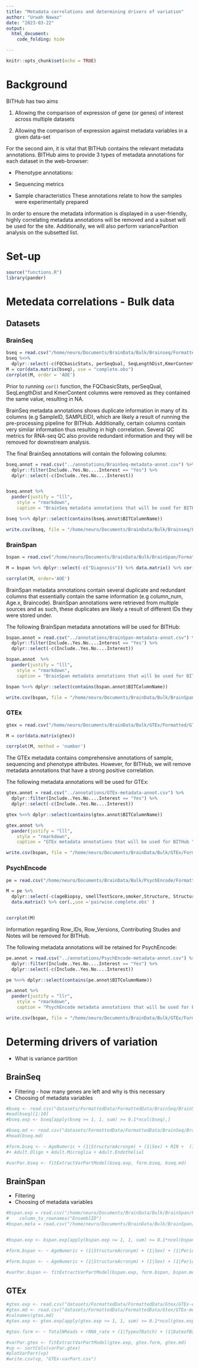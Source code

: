 ```yaml
---
title: "Metadata correlations and determining drivers of variation"
author: "Urwah Nawaz"
date: "2023-03-22"
output: 
  html_document:
    code_folding: hide

---
```


```r
knitr::opts_chunk$set(echo = TRUE)
```

# Background 

BITHub has two aims 

1) Allowing the comparison of expression of gene (or genes) of interest across multiple datasets 

2) Allowing the comparison of expression against metadata variables in a given data-set

For the second aim, it is vital that BITHub contains the relevant metadata annotations.
BITHub aims to provide 3 types of metadata annotations for each dataset in the web-browser: 

* Phenotype annotations: 


* Sequencing metrics 

* Sample characteristics 
These annotations relate to how the samples were experimentally prepared

In order to ensure the metadata information is displayed in a user-friendly, highly correlating metadata annotations will be removed and a subset will be used for the site. Additionally, we will also perform varianceParition analysis on the subsetted list. 



# Set-up 

```r
source("functions.R")
library(pander)
```


# Metedata correlations - Bulk data

## Datasets

### BrainSeq 


```r
bseq = read.csv("/home/neuro/Documents/BrainData/Bulk/Brainseq/Formatted/BrainSeq-metadata.csv", header = TRUE, row.names = 1)
bseq %<>% 
  dplyr::select(-c(FQCbasicStats, perSeqQual, SeqLengthDist,KmerContent))
M = cor(data.matrix(bseq), use = "complete.obs")
corrplot(M, order = 'AOE')


```

Prior to running `cor()` function, the FQCbasicStats, perSeqQual, SeqLengthDist and KmerContent columns were removed as they contained the same value, resulting in NA. 

BrainSeq metadata annotations shows duplicate information in many of its columns (e.g SampleID, SAMPLEID), which are likely a result of running the pre-processing pipeline for BITHub. Additionally, certain columns contain very similar information thus resulting in high correlation. Several QC metrics for RNA-seq QC also provide redundant information and they will be removed for downstream analysis. 

The final BrainSeq annotations will contain the following columns: 

```r
bseq.annot = read.csv("../annotations/BrainSeq-metadata-annot.csv") %>%
  dplyr::filter(Include..Yes.No....Interest == "Yes") %>% 
  dplyr::select(-c(Include..Yes.No....Interest))


bseq.annot %>% 
  pander(justify = "lll",
    style = "rmarkdown",
    caption = "BrainSeq metadata annotations that will be used for BITHub ")

bseq %<>% dplyr::select(contains(bseq.annot$BITColumnName))

write.csv(bseq, file = "/home/neuro/Documents/BrainData/Bulk/Brainseq/Formatted/BrainSeq-metadata-subset.csv")
```

### BrainSpan

```r
bspan = read.csv("/home/neuro/Documents/BrainData/Bulk/BrainSpan/Formatted/BrainSpan-metadata.csv", header = TRUE, row.names = 1)

M = bspan %>% dplyr::select(-c("Diagnosis")) %>% data.matrix() %>% cor(.,use = "complete.obs")

corrplot(M, order='AOE')
```

BrainSpan metadata annotations contain several duplicate and redundant columns that essentially contain the same information (e.g column_num, Age.x, Braincode). BrainSpan annotations were retrieved from multiple sources and as such, these duplicates are likely a result of different IDs they were stored under. 

The following BrainSpan metadata annotations will be used for BITHub: 

```r
bspan.annot = read.csv("../annotations/BrainSpan-metadata-annot.csv") %>%
  dplyr::filter(Include..Yes.No....Interest == "Yes") %>% 
  dplyr::select(-c(Include..Yes.No....Interest))

bspan.annot  %>% 
  pander(justify = "lll",
    style = "rmarkdown",
    caption = "BrainSpan metadata annotations that will be used for BITHub ")

bspan %<>% dplyr::select(contains(bspan.annot$BITColumnName))

write.csv(bspan, file = "/home/neuro/Documents/BrainData/Bulk/BrainSpan/Formatted/BrainSpan-metadata-subset.csv")
```



### GTEx

```r
gtex = read.csv("/home/neuro/Documents/BrainData/Bulk/GTEx/Formatted/GTEx-metadata.csv", header = TRUE, row.names = 1)

M = cor(data.matrix(gtex))

corrplot(M, method = 'number')

```


The GTEx metadata contains comprehensive annotations of sample, sequencing and phenotype attributes. However, for BITHub, we will remove metadata annotations that have a strong positive correlation. 

The following metadata annotations will be used for GTEx: 


```r

gtex.annot = read.csv("../annotations/GTEx-metadata-annot.csv") %>%
  dplyr::filter(Include..Yes.No....Interest == "Yes") %>% 
  dplyr::select(-c(Include..Yes.No....Interest))

gtex %<>% dplyr::select(contains(gtex.annot$BITColumnName))

gtex.annot %>% 
  pander(justify = "lll",
    style = "rmarkdown",
    caption = "GTEx metadata annotations that will be used for BITHub ")

write.csv(bspan, file = "/home/neuro/Documents/BrainData/Bulk/GTEx/Formatted/GTEx-metadata-subset.csv")


```


### PsychEncode 

```r
pe = read.csv("/home/neuro/Documents/BrainData/Bulk/PsychEncode/Formatted/PsychEncode-metadata.csv", header = TRUE, row.names = 1)

M = pe %>% 
  dplyr::select(-c(ageBiopsy, smellTestScore,smoker,Structure, StructureAcronym, Regions, Capstone_4, Adult.In7)) %>%
  data.matrix() %>% cor(.,use ='pairwise.complete.obs' )


corrplot(M)
```
Information regarding Row_IDs, Row_Versions, Contributing Studes and Notes will be removed for BITHub. 

The following metadata annotations will be retained for PsychEncode:


```r
pe.annot = read.csv("../annotations/PsychEncode-metadata-annot.csv") %>%
  dplyr::filter(Include..Yes.No....Interest == "Yes") %>% 
  dplyr::select(-c(Include..Yes.No....Interest))

pe %<>% dplyr::select(contains(pe.annot$BITColumnName))

pe.annot %>% 
  pander(justify = "llr",
    style = "rmarkdown",
    caption = "PsychEncode metadata annotations that will be used for BITHub ")

write.csv(bspan, file = "/home/neuro/Documents/BrainData/Bulk/GTEx/Formatted/GTEx-metadata-subset.csv")
```

# Determing drivers of variation 

* What is variance partition

## BrainSeq 

* Filtering - how many genes are left and why is this necessary 
* Choosing of metadata variables 

```r
#bseq <- read.csv("datasets/FormattedData/FormattedData/BrainSeq/BrainSeq-exp.csv", row.names =2)[,-1]
#ead(bseq)[1:10]
#bseq.exp <- bseq[apply(bseq >= 1, 1, sum) >= 0.1*ncol(bseq),]
```


```r
#bseq.md <- read.csv("datasets/FormattedData/FormattedData/BrainSeq/BrainSeq-metadata-subset.csv", row.names = 1)
#head(bseq.md)
```

```r
#form.bseq <- ~ AgeNumeric + (1|StructureAcronym) + (1|Sex) + RIN +  (1|Diagnosis) + mito_Rate + rRNA_rate + TotalNReads + MappingRate
#+ Adult.Oligo + Adult.Microglia + Adult.Endothelial
```


```r
#varPar.bseq <- fitExtractVarPartModel(bseq.exp, form.bseq, bseq.md)
```


## BrainSpan 

* Filtering 
* Choosing of metadata variables 

```r
#bspan.exp = read.csv("/home/neuro/Documents/BrainData/Bulk/BrainSpan/Formatted/BrainSpan-exp.csv", row.names = 1, check.names = FALSE) #%>%
#    column_to_rownames("EnsemblID")
#bspan.meta = read.csv("/home/neuro/Documents/BrainData/Bulk/BrainSpan/Formatted/BrainSpan-metadata.csv")


#bspan.exp <- bspan.exp[apply(bspan.exp >= 1, 1, sum) >= 0.1*ncol(bspan.exp),]
```

```r

#form.bspan <- ~ AgeNumeric + (1|StructureAcronym) + (1|Sex) + (1|Period) + (1|Regions)

#form.bspan <- ~ AgeNumeric + (1|StructureAcronym) + (1|Sex) + (1|Period) + (1|Regions) 
```

```r
#varPar.bspan <- fitExtractVarPartModel(bspan.exp, form.bspan, bspan.meta)
```


## GTEx 

```r
#gtex.exp <- read.csv("datasets/FormattedData/FormattedData/Gtex/GTEx-exp.csv", row.names = 1)
#gtex.md <- read.csv("datasets/FormattedData/FormattedData/Gtex/GTEx-metadata-subset.csv")
#colnames(gtex.md)
#gtex.exp <- gtex.exp[apply(gtex.exp >= 1, 1, sum) >= 0.1*ncol(gtex.exp),]

#gtex.form <- ~ TotalNReads + rRNA_rate + (1|TypeofBatch) + (1|DateofBatch) + (1|BSS_Collection_side_code) + (1|AgeInterval) + (1|Sex) + #(1|Regions) + IntergenicRate + RIN
```

```r
#varPar.gtex <- fitExtractVarPartModel(gtex.exp, gtex.form, gtex.md)
#vp <- sortCols(varPar.gtex)
#plotVarPart(vp)
#write.csv(vp, "GTEx-varPart.csv")
```
